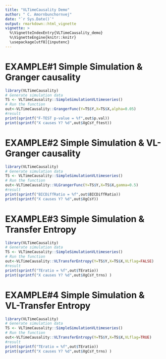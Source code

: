 ```yaml
---
title: "VLTimeCausality Demo"
author: " C. Amornbunchornvej"
date: "`r Sys.Date()`"
output: rmarkdown::html_vignette
vignette: >
  %\VignetteIndexEntry{VLTimeCausality_demo} 
  %\VignetteEngine{knitr::knitr}
  \usepackage[utf8]{inputenc}
---
```


# EXAMPLE#1 Simple Simulation & Granger causality

```r
library(VLTimeCausality)
# Generate simulation data
TS <- VLTimeCausality::SimpleSimulationVLtimeseries()
# Run the function
out<-VLTimeCausality::GrangerFunc(Y=TS$Y,X=TS$X,alpha=0.05)
#result
print(sprintf("F-TEST p-value = %f",out$p.val))
print(sprintf("X causes Y? %d",out$XgCsY_ftest))
```

# EXAMPLE#2 Simple Simulation & VL-Granger causality
```r
library(VLTimeCausality)
# Generate simulation data
TS <- VLTimeCausality::SimpleSimulationVLtimeseries()
# Run the function
out<-VLTimeCausality::VLGrangerFunc(Y=TS$Y,X=TS$X,gamma=0.5)
#result
print(sprintf("BICDiffRatio = %f",out$BICDiffRatio))
print(sprintf("X causes Y? %d",out$XgCsY))
```

# EXAMPLE#3 Simple Simulation & Transfer Entropy
```r
library(VLTimeCausality)
# Generate simulation data
TS <- VLTimeCausality::SimpleSimulationVLtimeseries()
# Run the function
out<-VLTimeCausality::VLTransferEntropy(Y=TS$Y,X=TS$X,VLflag=FALSE)
#result
print(sprintf("TEratio = %f",out$TEratio))
print(sprintf("X causes Y? %d",out$XgCsY_trns) )
```
# EXAMPLE#4 Simple Simulation & VL-Transfer Entropy
```r
library(VLTimeCausality)
# Generate simulation data
TS <- VLTimeCausality::SimpleSimulationVLtimeseries()
# Run the function
out<-VLTimeCausality::VLTransferEntropy(Y=TS$Y,X=TS$X,VLflag=TRUE)
#result
print(sprintf("TEratio = %f",out$TEratio))
print(sprintf("X causes Y? %d",out$XgCsY_trns) )
```
